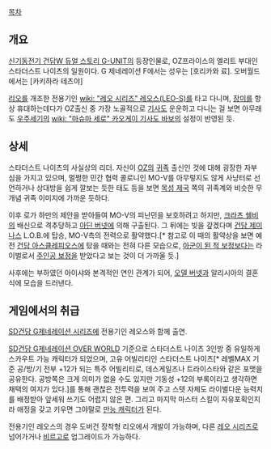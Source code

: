 [[목차]]

== 개요 ==
[[신기동전기 건담W 듀얼 스토리 G-UNIT]]의 등장인물로, OZ프라이스의 엘리트 부대인 스타더스트 나이츠의 일원이다.
G 제네레이션 F에서는 성우는 [호리카와 료]. 오버월드에서는 [카키하라 테츠야]

[[리오]]를 개조한 전용기인 [[wiki: "레오 시리즈" 레오스(LEO-S)]]를 타고 다니며, [[장미]]를 항상 휴대하는데다가 OZ출신 중 가장 노골적으로 [[기사도]] 운운하고 다니는 걸 보면 아무래도 [[우주세기]]의 [[wiki: "마슈마 세로" 카오게이 기사도 바보]]의 설정이 반영된 듯.

== 상세 ==
스타더스트 나이츠의 사실상의 리더. 자신이 [[OZ]]의 [[귀족]] 출신인 것에 대해 굉장한 자부심을 가지고 있으며, 멀쩡한 민간 협력 콜로니인 MO-V를 아무렇지도 않게 사냥터로 선언하거나 상대방을 쉽게 깔보는 듯한 태도 등을 보면 [[목성 제국]] 쪽의 귀족계와 비슷한 무개념 귀족 이미지에 가까운 듯하다.

이후 로가 하만의 제안을 받아들여 MO-V의 피난민을 보호하려고 하지만, [[크라츠 쉘비]]의 배신으로 격추당하고 [[아딘 버넷]]에 의해 구출된다. 그 뒤에는 빚을 갚겠다며 [[건담 제미나스]] L.O.B.에 탑승, MO-V측의 전력으로 활약했다.[* 참고로 이 때의 활약상을 보면 예전 [[건담 아스클레피오스]]에 탔을 때와는 전혀 다른 모습으로, [[아군이 된 적 보정]]보다는 라이벌로서 [[주인공 보정]]을 받았다고 보는 것이 더 가까울 듯.]

사후에는 부하였던 아이샤와 본격적인 연인 관계가 되어, [[오델 버넷]]과 알리시아의 결혼식에 모습을 드러낸다.

== 게임에서의 취급 ==
[[SD건담 G제네레이션 시리즈]]에 전용기인 레오스와 함께 출연.

[[SD건담 G제네레이션 OVER WORLD]] 기준으로 스타더스트 나이츠 3인방 중 유일하게 스카우트 가능 캐릭터가 되었으며, 고유 어빌리티인 스타더스트 나이츠[* 레벨MAX 기준 공/방/기 전부 +12가 되는 특주 어빌리티로, 데스게일즈나 트라이스타와 같은 포맷을 공유한다. 공방쪽은 크게 의미가 없을 수도 있지만 기동성 +12의 부록이라고 생각하면 채택의 여지가 있다.]를 통해 괜찮은 전투력을 보여 주고 스텟 자체도 라이벌다운 능력치를 배정받아 앞세워 쓰기도 어렵지 않은 편. 그리고 마지막 마스터 스킬이 자유포획인지라 애정을 갖고 키우면 그야말로 [[만능 캐릭터]]가 된다.

전용기인 레오스의 경우 도버건 장착형 리오에서 개발이 가능하며, 다른 [[레오 시리즈]]로 넘어가거나 [[비르고]]로 업그레이드가 가능하다. 
